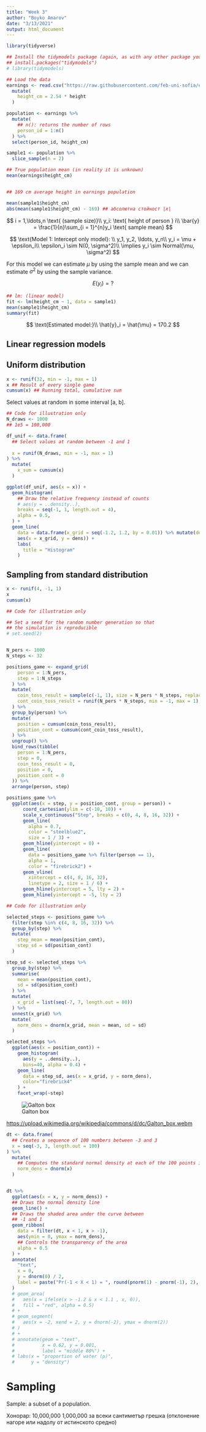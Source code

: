 ```yaml
---
title: "Week 3"
author: "Boyko Amarov"
date: "3/13/2021"
output: html_document
---
```


```r
library(tidyverse)

## Install the tidymodels package (again, as with any other package you need to install in only once)
## install.packages("tidymodels")
# library(tidymodels)
```

```r
## Load the data
earnings <- read.csv("https://raw.githubusercontent.com/feb-uni-sofia/econometrics2021/main/data/earnings.csv") %>%
  mutate(
    height_cm = 2.54 * height
  )
```

```r
population <- earnings %>%
  mutate(
    ## n(): returns the number of rows
    person_id = 1:n()
  ) %>%
  select(person_id, height_cm)

sample1 <- population %>%
  slice_sample(n = 2)

## True population mean (in reality it is unknown)
mean(earnings$height_cm)


## 169 cm average height in earnings population

mean(sample1$height_cm)
abs(mean(sample1$height_cm) - 169) ## абсолютна стойност |x|
```

$$
i = 1,\ldots,n \text{ (sample size)}\\
y_i: \text{ height of person } i\\
\bar{y} = \frac{1}{n}\sum_{i = 1}^{n}y_i \text{ sample mean}
$$


$$
\text{Model 1: Intercept only model}: \\
y_1, y_2, \ldots, y_n\\
y_i = \mu + \epsilon_i\\
\epsilon_i \sim N(0, \sigma^2)\\ \implies
y_i \sim Normal(\mu, \sigma^2)
$$

For this model we can estimate $\mu$ by using the sample mean and we can estimate $\sigma^2$ by using the sample variance.

$$
E(y_i) = ?
$$

```r
## lm: (linear model)
fit <- lm(height_cm ~ 1, data = sample1)
mean(sample1$height_cm)
summary(fit)
```

$$
\text{Estimated model:}\\
\hat{y}_i = \hat{\mu} = 170.2
$$


## Linear regression models


## Uniform distribution


```r
x <- runif(32, min = -1, max = 1)
x ## Result of every single game
cumsum(x) ## Running total, cumulative sum
```

Select values at random in some interval [a, b].

```r
## Code for illustration only
N_draws <- 1000
## 1e5 = 100,000

df_unif <- data.frame(
  ## Select values at random between -1 and 1
  
  x = runif(N_draws, min = -1, max = 1)
) %>%
  mutate(
    x_sum = cumsum(x)
  )

ggplot(df_unif, aes(x = x)) +
  geom_histogram(
    ## Draw the relative frequency instead of counts
    # aes(y = ..density..),
    breaks = seq(-1, 1, length.out = 4),
    alpha = 0.5,
  ) +
  geom_line(
    data = data.frame(x_grid = seq(-1.2, 1.2, by = 0.01)) %>% mutate(dens = dunif(x_grid, min = -1, max = 1)),
    aes(x = x_grid, y = dens)) +
    labs(
      title = "Histogram"
    )
```

## Sampling from standard distribution

```r
x <- runif(4, -1, 1)
x
cumsum(x)
```

```r
## Code for illustration only

## Set a seed for the random number generation so that
## the simulation is reproducible
# set.seed(2)


N_pers <- 1000
N_steps <- 32

positions_game <- expand_grid(
    person = 1:N_pers,
    step = 1:N_steps
  ) %>%
  mutate(
    coin_toss_result = sample(c(-1, 1), size = N_pers * N_steps, replace = TRUE),
    cont_coin_toss_result = runif(N_pers * N_steps, min = -1, max = 1),
  ) %>%
  group_by(person) %>%
  mutate(
    position = cumsum(coin_toss_result),
    position_cont = cumsum(cont_coin_toss_result),
  ) %>%
  ungroup() %>%
  bind_rows(tibble(
    person = 1:N_pers, 
    step = 0, 
    coin_toss_result = 0, 
    position = 0,
    position_cont = 0
  )) %>%
  arrange(person, step)

positions_game %>%
  ggplot(aes(x = step, y = position_cont, group = person)) +
      coord_cartesian(ylim = c(-10, 10)) +
      scale_x_continuous("Step", breaks = c(0, 4, 8, 16, 32)) +
      geom_line(
        alpha = 0.7, 
        color = "steelblue2",
        size = 1 / 3) +
      geom_hline(yintercept = 0) +
      geom_line(
        data = positions_game %>% filter(person == 1),
        alpha = 1, 
        color = "firebrick2") +
      geom_vline(
        xintercept = c(4, 8, 16, 32),
        linetype = 2, size = 1 / 6) +
      geom_hline(yintercept = 5, lty = 2) + 
      geom_hline(yintercept = -5, lty = 2)
```

```r
## Code for illustration only

selected_steps <- positions_game %>%
  filter(step %in% c(4, 8, 16, 32)) %>%
  group_by(step) %>%
  mutate(
    step_mean = mean(position_cont),
    step_sd = sd(position_cont)
  )

step_sd <- selected_steps %>%
  group_by(step) %>%
  summarise(
    mean = mean(position_cont),
    sd = sd(position_cont)
  ) %>%
  mutate(
    x_grid = list(seq(-7, 7, length.out = 80))
  ) %>%
  unnest(x_grid) %>%
  mutate(
    norm_dens = dnorm(x_grid, mean = mean, sd = sd)
  )

selected_steps %>%
  ggplot(aes(x = position_cont)) +
    geom_histogram(
      aes(y = ..density..),
      bins=40, alpha = 0.4) +
    geom_line(
      data = step_sd, aes(x = x_grid, y = norm_dens),
      color="firebrick4"
    ) +
    facet_wrap(~step)
```

![Galton box](https://upload.wikimedia.org/wikipedia/commons/c/c1/Galton_box.jpg)

[https://upload.wikimedia.org/wikipedia/commons/d/dc/Galton_box.webm](Video)

```r
dt <- data.frame(
  ## Creates a sequence of 100 numbers between -3 and 3
  x = seq(-3, 3, length.out = 100)
) %>%
  mutate(
    ## Computes the standard normal density at each of the 100 points in x
    norm_dens = dnorm(x)
  )


dt %>%
  ggplot(aes(x = x, y = norm_dens)) +
  ## Draws the normal density line
  geom_line() + 
  ## Draws the shaded area under the curve between 
  ## -1 and 1
  geom_ribbon(
    data = filter(dt, x < 1, x > -1), 
    aes(ymin = 0, ymax = norm_dens),
    ## Controls the transparency of the area
    alpha = 0.5
  ) + 
  annotate(
    "text",
    x = 0,
    y = dnorm(0) / 2,
    label = paste("Pr(-1 < X < 1) = ", round(pnorm(1) - pnorm(-1), 2), sep = " ")
  )
  # geom_area(
  #   aes(x = ifelse(x > -1.2 & x < 1.1 , x, 0)),
  #   fill = "red", alpha = 0.5)
  # +
  # geom_segment(
  #   aes(x = -2, xend = 2, y = dnorm(-2), ymax = dnorm(2))
  # )
  # +
  # annotate(geom = "text",
  #          x = 0.62, y = 0.001,
  #          label = "middle 80%") +
  # labs(x = "proportion of water (p)",
  #      y = "density")
```


# Sampling

Sample: a subset of a population.

Хонорар: 10,000,000
1,000,000 за всеки сантиметър грешка (отклонение нагоре или надолу от истинското средно)

